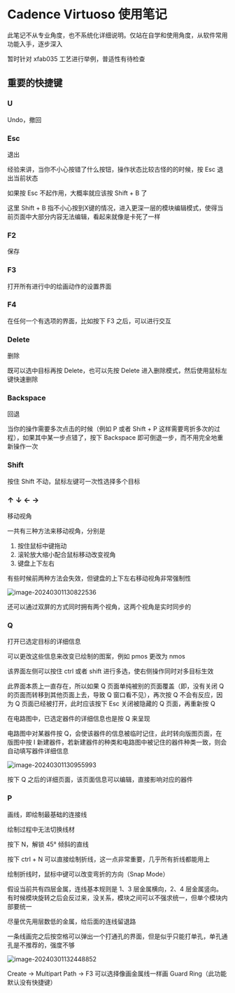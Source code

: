 # Cadence Virtuoso 使用笔记

此笔记不从专业角度，也不系统化详细说明。仅站在自学和使用角度，从软件常用功能入手，逐步深入

暂时针对 xfab035 工艺进行举例，普适性有待检查

## 重要的快捷键

### U

Undo，撤回

### Esc

退出

经验来讲，当你不小心按错了什么按钮，操作状态比较古怪的的时候，按 Esc 退出当前状态

如果按 Esc 不起作用，大概率就应该按 Shift + B 了

这里 Shift + B 指不小心按到X键的情况，进入更深一层的模块编辑模式，使得当前页面中大部分内容无法编辑，看起来就像是卡死了一样

### F2

保存

### F3

打开所有进行中的绘画动作的设置界面

### F4

在任何一个有选项的界面，比如按下 F3 之后，可以进行交互

### Delete

删除

既可以选中目标再按 Delete，也可以先按 Delete 进入删除模式，然后使用鼠标左键快速删除

###  Backspace

 回退

当你的操作需要多次点击的时候（例如 P 或者 Shift + P 这样需要弯折多次的过程），如果其中某一步点错了，按下 Backspace 即可倒退一步，而不用完全地重新操作一次

### Shift

按住 Shift 不动，鼠标左键可一次性选择多个目标

### ↑ ↓ ← →

移动视角

一共有三种方法来移动视角，分别是

1. 按住鼠标中键拖动
2. 滚轮放大缩小配合鼠标移动改变视角
3. 键盘上下左右

有些时候前两种方法会失效，但键盘的上下左右移动视角非常强制性

![image-20240301130822536](./index.assets/image-20240301130822536.png)

还可以通过双屏的方式同时拥有两个视角，这两个视角是实时同步的

### Q

打开已选定目标的详细信息

可以更改这些信息来改变已绘制的图案，例如 pmos 更改为 nmos

该界面左侧可以按住 ctrl 或者 shift 进行多选，使右侧操作同时对多目标生效

此界面本质上一直存在，所以如果 Q 页面单纯被别的页面覆盖（即，没有关闭 Q 的页面而转移到其他页面上去，导致 Q 窗口看不见），再次按 Q 不会有反应，因为 Q 页面已经被打开，此时应该按下 Esc 关闭被隐藏的 Q 页面，再重新按 Q

在电路图中，已选定器件的详细信息也是按 Q 来呈现

电路图中对某器件按 Q，会使该器件的信息被临时记住，此时转向版图页面，在版图中按 I 新建器件，若新建器件的种类和电路图中被记住的器件种类一致，则会自动填写器件详细信息

![image-20240301130955993](./index.assets/image-20240301130955993.png)

按下 Q 之后的详细页面，该页面信息可以编辑，直接影响对应的器件

### P

画线，即绘制最基础的连接线

绘制过程中无法切换线材

按下 N，解锁 45° 倾斜的直线

按下 ctrl + N 可以直接绘制折线，这一点非常重要，几乎所有折线都能用上

绘制折线时，鼠标中键可以改变弯折的方向（Snap Mode）

假设当前共有四层金属，连线基本规则是 1、3 层金属横向，2、4 层金属竖向。有时候模块旋转之后会反过来，没关系，模块之间可以不强求统一，但单个模块内部要统一

尽量优先用层数低的金属，给后面的连线留退路

一条线画完之后按空格可以弹出一个打通孔的界面，但是似乎只能打单孔，单孔通孔是不推荐的，强度不够

![image-20240301132448852](./index.assets/image-20240301132448852.png)

Create → Multipart Path → F3 可以选择像画金属线一样画 Guard Ring（此功能默认没有快捷键）













